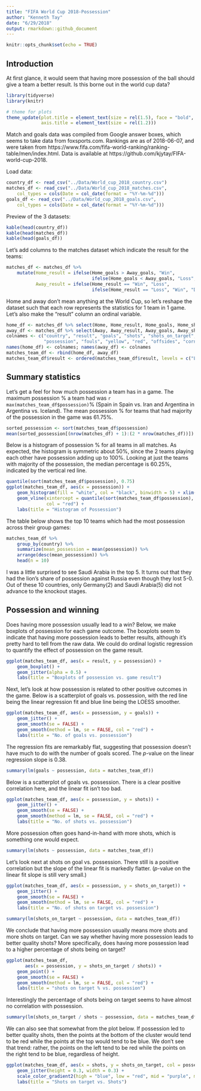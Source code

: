 ```yaml
---
title: "FIFA World Cup 2018-Possession"
author: "Kenneth Tay"
date: "6/29/2018"
output: rmarkdown::github_document
---
```


```r
knitr::opts_chunk$set(echo = TRUE)
```

## Introduction

At first glance, it would seem that having more possession of the ball should give a team a better result. Is this borne out in the world cup data?  

```r
library(tidyverse)
library(knitr)

# theme for plots
theme_update(plot.title = element_text(size = rel(1.5), face = "bold", hjust = 0.5),
             axis.title = element_text(size = rel(1.2)))
```

Match and goals data was compiled from Google answer boxes, which seems to take data from foxsports.com. Rankings are as of 2018-06-07, and were taken from https://www.fifa.com/fifa-world-ranking/ranking-table/men/index.html. Data is available at https://github.com/kjytay/FIFA-world-cup-2018.  

Load data:  
```r
country_df <- read_csv("../Data/World_cup_2018_country.csv")
matches_df <- read_csv("../Data/World_cup_2018_matches.csv", 
    col_types = cols(Date = col_date(format = "%Y-%m-%d")))
goals_df <- read_csv("../Data/World_cup_2018_goals.csv", 
    col_types = cols(Date = col_date(format = "%Y-%m-%d")))
```

Preview of the 3 datasets:
```r
kable(head(country_df))
kable(head(matches_df))
kable(head(goals_df))
```

Let's add columns to the matches dataset which indicate the result for the teams:
```r
matches_df <- matches_df %>% 
    mutate(Home_result = ifelse(Home_goals > Away_goals, "Win", 
                                ifelse(Home_goals < Away_goals, "Loss", "Draw")),
           Away_result = ifelse(Home_result == "Win", "Loss",
                                ifelse(Home_result == "Loss", "Win", "Draw")))
```

Home and away don't mean anything at the World Cup, so let's reshape the dataset such that each row represents the statistics for 1 team in 1 game. Let's also make the "result" column an ordinal variable.  
```r
home_df <- matches_df %>% select(Home, Home_result, Home_goals, Home_shots:Home_corners)
away_df <- matches_df %>% select(Away, Away_result, Away_goals, Away_shots:Away_corners)
colnames <- c("country", "result", "goals", "shots", "shots_on_target", 
              "possession", "fouls", "yellow", "red", "offsides", "corners")
names(home_df) <- colnames; names(away_df) <- colnames
matches_team_df <- rbind(home_df, away_df)
matches_team_df$result <- ordered(matches_team_df$result, levels = c("Loss", "Draw", "Win"))
```

## Summary statistics  

Let's get a feel for how much possession a team has in a game. The maximum possession % a team had was `r max(matches_team_df$possession)`% (Spain in Spain vs. Iran and Argentina in Argentina vs. Iceland). The mean possession % for teams that had majority of the possession in the game was 61.75%.  
```r
sorted_possession <- sort(matches_team_df$possession)
mean(sorted_possession[(nrow(matches_df) + 1):(2 * nrow(matches_df))])
```

Below is a histogram of possession % for all teams in all matches. As expected, the histogram is symmetric about 50%, since the 2 teams playing each other have possession adding up to 100%. Looking at just the teams with majority of the possession, the median percentage is 60.25%, indicated by the vertical red line.
```r
quantile(sort(matches_team_df$possession), 0.75)
ggplot(matches_team_df, aes(x = possession)) +
    geom_histogram(fill = "white", col = "black", binwidth = 5) + xlim(c(0, 100)) +
    geom_vline(xintercept = quantile(sort(matches_team_df$possession), 0.75), 
               col = "red") +
    labs(title = "Histogram of Possession")
```

The table below shows the top 10 teams which had the most possession across their group games:
```r
matches_team_df %>% 
    group_by(country) %>%
    summarize(mean_possession = mean(possession)) %>%
    arrange(desc(mean_possession)) %>%
    head(n = 10)
```

I was a little surprised to see Saudi Arabia in the top 5. It turns out that they had the lion's share of possession against Russia even though they lost 5-0. Out of these 10 countries, only Germany(2) and Saudi Arabia(5) did not advance to the knockout stages.  

## Possession and winning

Does having more possession usually lead to a win? Below, we make boxplots of possession for each game outcome. The boxplots seem to indicate that having more possession leads to better results, although it's pretty hard to tell from the raw data. We could do ordinal logistic regression to quantify the effect of possession on the game result.  
```r
ggplot(matches_team_df, aes(x = result, y = possession)) +
    geom_boxplot() +
    geom_jitter(alpha = 0.5) + 
    labs(title = "Boxplots of possession vs. game result")
```

Next, let's look at how possession is related to other positive outcomes in the game. Below is a scatterplot of goals vs. possession, with the red line being the linear regression fit and blue line being the LOESS smoother.  
```r
ggplot(matches_team_df, aes(x = possession, y = goals)) +
    geom_jitter() +
    geom_smooth(se = FALSE) +
    geom_smooth(method = lm, se = FALSE, col = "red") +
    labs(title = "No. of goals vs. possession")
```

The regression fits are remarkably flat, suggesting that possession doesn't have much to do with the number of goals scored. The $p$-value on the linear regression slope is 0.38.  
```r
summary(lm(goals ~ possession, data = matches_team_df))
```


Below is a scatterplot of goals vs. possession. There is a clear positive correlation here, and the linear fit isn't too bad.  
```r
ggplot(matches_team_df, aes(x = possession, y = shots)) +
    geom_jitter() +
    geom_smooth(se = FALSE) +
    geom_smooth(method = lm, se = FALSE, col = "red") +
    labs(title = "No. of shots vs. possession")
```

More possession often goes hand-in-hand with more shots, which is something one would expect.  
```r
summary(lm(shots ~ possession, data = matches_team_df))
```

Let's look next at shots on goal vs. possession. There still is a positive correlation but the slope of the linear fit is markedly flatter. ($p$-value on the linear fit slope is still very small.)  
```r
ggplot(matches_team_df, aes(x = possession, y = shots_on_target)) +
    geom_jitter() +
    geom_smooth(se = FALSE) +
    geom_smooth(method = lm, se = FALSE, col = "red") +
    labs(title = "No. of shots on target vs. possession")
```

```r
summary(lm(shots_on_target ~ possession, data = matches_team_df))
```

We conclude that having more possession usually means more shots and more shots on target. Can we say whether having more possession leads to better quality shots? More specifically, does having more possession lead to a higher percentage of shots being on target?  
```r
ggplot(matches_team_df, 
       aes(x = possession, y = shots_on_target / shots)) +
    geom_point() + 
    geom_smooth(se = FALSE) +
    geom_smooth(method = lm, se = FALSE, col = "red") + 
    labs(title = "shots on target % vs. possession")
```

Interestingly the percentage of shots being on target seems to have almost no correlation with possession.  
```r
summary(lm(shots_on_target / shots ~ possession, data = matches_team_df))
```

We can also see that somewhat from the plot below. If possession led to better quality shots, then the points at the bottom of the cluster would tend to be red while the points at the top would tend to be blue. We don't see that trend: rather, the points on the left tend to be red while the points on the right tend to be blue, regardless of height.  
```r
ggplot(matches_team_df, aes(x = shots, y = shots_on_target, col = possession)) +
    geom_jitter(height = 0.3, width = 0.3) +
    scale_color_gradient2(high = "blue", low = "red", mid = "purple", midpoint = 50) +
    labs(title = "Shots on target vs. Shots")
```

